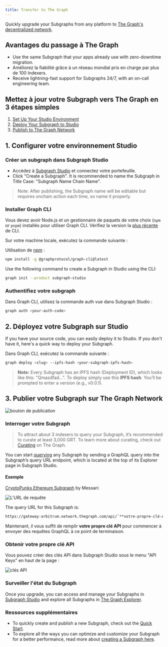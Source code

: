 ```yaml
---
title: Transfer to The Graph
---
```


Quickly upgrade your Subgraphs from any platform to [The Graph's decentralized network](https://thegraph.com/networks/).

## Avantages du passage à The Graph

- Use the same Subgraph that your apps already use with zero-downtime migration.
- Améliorez la fiabilité grâce à un réseau mondial pris en charge par plus de 100 Indexers.
- Receive lightning-fast support for Subgraphs 24/7, with an on-call engineering team.

## Mettez à jour votre Subgraph vers The Graph en 3 étapes simples

1. [Set Up Your Studio Environment](/subgraphs/cookbook/transfer-to-the-graph/#1-set-up-your-studio-environment)
2. [Deploy Your Subgraph to Studio](/subgraphs/cookbook/transfer-to-the-graph/#2-deploy-your-subgraph-to-studio)
3. [Publish to The Graph Network](/subgraphs/cookbook/transfer-to-the-graph/#publish-your-subgraph-to-the-graphs-decentralized-network)

## 1. Configurer votre environnement Studio

### Créer un subgraph dans Subgraph Studio

- Accédez à [Subgraph Studio](https://thegraph.com/studio/) et connectez votre portefeuille.
- Click "Create a Subgraph". It is recommended to name the Subgraph in Title Case: "Subgraph Name Chain Name".

> Note: After publishing, the Subgraph name will be editable but requires onchain action each time, so name it properly.

### Installer Graph CLI

Vous devez avoir Node.js et un gestionnaire de paquets de votre choix (`npm` or `pnpm`) installés pour utiliser Graph CLI. Vérifiez la version la [plus récente](https://github.com/graphprotocol/graph-tooling/releases?q=%40graphprotocol%2Fgraph-cli&expanded=true) de CLI.

Sur votre machine locale, exécutez la commande suivante :

Utilisation de [npm](https://www.npmjs.com/) :

```sh
npm install -g @graphprotocol/graph-cli@latest
```

Use the following command to create a Subgraph in Studio using the CLI:

```sh
graph init --product subgraph-studio
```

### Authentifiez votre subgraph

Dans Graph CLI, utilisez la commande auth vue dans Subgraph Studio :

```sh
graph auth <your-auth-code>
```

## 2. Déployez votre Subgraph sur Studio

If you have your source code, you can easily deploy it to Studio. If you don't have it, here's a quick way to deploy your Subgraph.

Dans Graph CLI, exécutez la commande suivante :

```sh
graph deploy <slug> --ipfs-hash <your-subgraph-ipfs-hash>

```

> **Note:** Every Subgraph has an IPFS hash (Deployment ID), which looks like this: "Qmasdfad...". To deploy simply use this **IPFS hash**. You’ll be prompted to enter a version (e.g., v0.0.1).

## 3. Publier votre Subgraph sur The Graph Network

![bouton de publication](/img/publish-sub-transfer.png)

### Interroger votre Subgraph

> To attract about 3 indexers to query your Subgraph, it’s recommended to curate at least 3,000 GRT. To learn more about curating, check out [Curating](/resources/roles/curating/) on The Graph.

You can start [querying](/subgraphs/querying/introduction/) any Subgraph by sending a GraphQL query into the Subgraph’s query URL endpoint, which is located at the top of its Explorer page in Subgraph Studio.

#### Exemple

[CryptoPunks Ethereum Subgraph](https://thegraph.com/explorer/subgraphs/HdVdERFUe8h61vm2fDyycHgxjsde5PbB832NHgJfZNqK) by Messari:

![L'URL de requête](/img/cryptopunks-screenshot-transfer.png)

The query URL for this Subgraph is:

```sh
https://gateway-arbitrum.network.thegraph.com/api/`**votre-propre-clé-Api**`/subgraphs/id/HdVdERFUe8h61vm2fDyycgxjsde5PbB832NHgJfZNqK
```

Maintenant, il vous suffit de remplir **votre propre clé API** pour commencer à envoyer des requêtes GraphQL à ce point de terminaison.

### Obtenir votre propre clé API

Vous pouvez créer des clés API dans Subgraph Studio sous le menu "API Keys" en haut de la page :

![clés API](/img/Api-keys-screenshot.png)

### Surveiller l'état du Subgraph

Once you upgrade, you can access and manage your Subgraphs in [Subgraph Studio](https://thegraph.com/studio/) and explore all Subgraphs in [The Graph Explorer](https://thegraph.com/networks/).

### Ressources supplémentaires

- To quickly create and publish a new Subgraph, check out the [Quick Start](/subgraphs/quick-start/).
- To explore all the ways you can optimize and customize your Subgraph for a better performance, read more about [creating a Subgraph here](/developing/creating-a-subgraph/).
